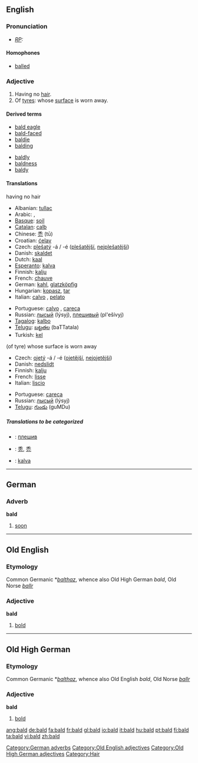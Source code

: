 {{see|bäld}}

==English==

===Pronunciation===
* ''[[RP]]:'' {{IPA|/bɔːld/}}

====Homophones====
*[[balled]]

===Adjective===
{{en-adj-er}}

# Having no [[hair]].
# Of [[tyre]]s: whose [[surface]] is worn away.

====Derived terms====
{{top}}
*[[bald eagle]]
*[[bald-faced]]
*[[baldie]]
*[[balding]]
{{mid}}
*[[baldly]]
*[[baldness]]
*[[baldy]]
{{bottom}}

====Translations====
;having no hair
{{top}}
*Albanian: [[tullac]]
*Arabic: {{ARchar|[[أصلع]]}}, {{ARchar|[[أقرع]]}}
*[[Basque]]: [[soil]]
*[[Catalan]]: [[calb]]
*Chinese: [[禿]] (tū)
*Croatian: [[ćelav]]
*Czech: [[plešatý]] -á / -é ([[plešatější]], [[nejplešatější]])
*Danish: [[skaldet]]
*Dutch: [[kaal]]
*[[Esperanto]]: [[kalva]]
*Finnish: [[kalju#Finnish|kalju]]
*French: [[chauve]]
*German: [[kahl]], [[glatzköpfig]]
*Hungarian: [[kopasz]], [[tar]]
*Italian: [[calvo]] {{m}}, [[pelato]] {{m}}
{{mid}}
*Portuguese: [[calvo]] , [[careca]] {{m}}
*Russian: [[лысый]] (lýsyj), [[плешивый]] (pl'ešívyj)
*[[Tagalog]]: [[kalbo]]
*[[Telugu]]: [[బట్టతల]] (baTTatala)
*Turkish: [[kel]]
{{bottom}}

;(of tyre) whose surface is worn away
{{top}}
*Czech: [[ojetý]] -á / -é ([[ojetější]], [[nejojetější]])
*Danish: [[nedslidt]]
*Finnish: [[kalju#Finnish|kalju]]
*French: [[lisse]]
*Italian: [[liscio]]
{{mid}}
*Portuguese: [[careca]] {{m}}
*Russian: [[лысый]] (lýsyj)
*[[Telugu]]: [[గుండు]] (guMDu)
{{bottom}}

=====Translations to be categorized=====
{{checktrans}}
*{{ttbc|Bulgarian}}: [[плешив]] {{m}}
*{{ttbc|CJKV Characters}}: [[秃]], [[禿]]
*{{ttbc|Ido}}: [[kalva]]

----

==German==

===Adverb===
'''bald'''

# [[soon]]

[[Category:German adverbs]]

----

==Old English==

===Etymology===
Common Germanic *''[[balthaz]]'', whence also Old High German ''bald'', Old Norse ''[[ballr]]''

===Adjective===
'''bald'''

# [[bold]]

[[Category:Old English adjectives]]

----

==Old High German==
===Etymology===
Common Germanic *''[[balthaz]]'', whence also Old English ''bald'', Old Norse ''[[ballr]]''
===Adjective===
'''bald'''

# [[bold]]

[[Category:Old High German adjectives]]
[[Category:Hair]]

[[ang:bald]]
[[de:bald]]
[[fa:bald]]
[[fr:bald]]
[[gl:bald]]
[[io:bald]]
[[it:bald]]
[[hu:bald]]
[[pt:bald]]
[[fi:bald]]
[[ta:bald]]
[[vi:bald]]
[[zh:bald]]